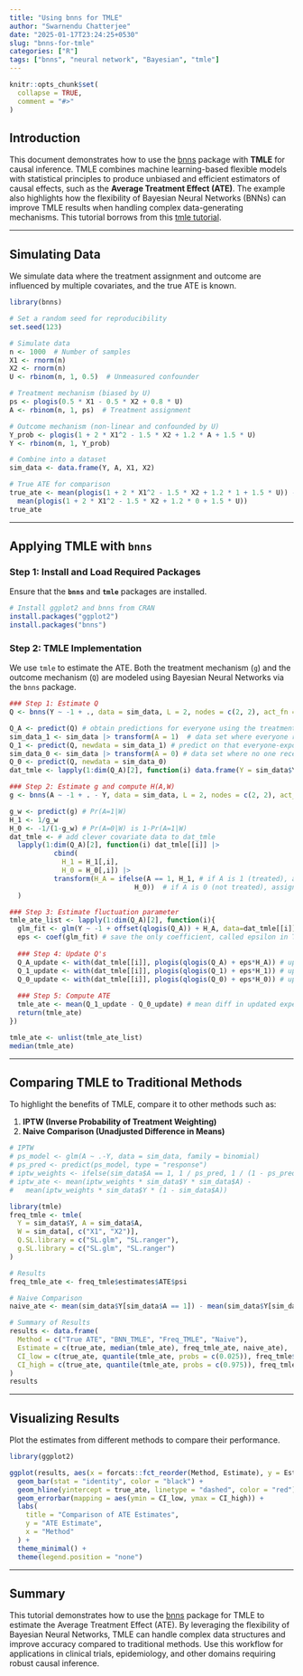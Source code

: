 ```yaml
---
title: "Using bnns for TMLE"
author: "Swarnendu Chatterjee"
date: "2025-01-17T23:24:25+0530"
slug: "bnns-for-tmle"
categories: ["R"]
tags: ["bnns", "neural network", "Bayesian", "tmle"]
---
```


```r
knitr::opts_chunk$set(
  collapse = TRUE,
  comment = "#>"
)
```

## Introduction

This document demonstrates how to use the [bnns](https://cran.r-project.org/package=bnns) package with **TMLE** for causal inference. TMLE combines machine learning-based flexible models with statistical principles to produce unbiased and efficient estimators of causal effects, such as the **Average Treatment Effect (ATE)**. The example also highlights how the flexibility of Bayesian Neural Networks (BNNs) can improve TMLE results when handling complex data-generating mechanisms. This tutorial borrows from this [tmle tutorial](https://www.khstats.com/blog/tmle/tutorial).

---

## Simulating Data

We simulate data where the treatment assignment and outcome are influenced by multiple covariates, and the true ATE is known.

```r
library(bnns)

# Set a random seed for reproducibility
set.seed(123)

# Simulate data
n <- 1000  # Number of samples
X1 <- rnorm(n)
X2 <- rnorm(n)
U <- rbinom(n, 1, 0.5)  # Unmeasured confounder

# Treatment mechanism (biased by U)
ps <- plogis(0.5 * X1 - 0.5 * X2 + 0.8 * U)
A <- rbinom(n, 1, ps)  # Treatment assignment

# Outcome mechanism (non-linear and confounded by U)
Y_prob <- plogis(1 + 2 * X1^2 - 1.5 * X2 + 1.2 * A + 1.5 * U)
Y <- rbinom(n, 1, Y_prob)

# Combine into a dataset
sim_data <- data.frame(Y, A, X1, X2)

# True ATE for comparison
true_ate <- mean(plogis(1 + 2 * X1^2 - 1.5 * X2 + 1.2 * 1 + 1.5 * U)) -
  mean(plogis(1 + 2 * X1^2 - 1.5 * X2 + 1.2 * 0 + 1.5 * U))
true_ate
```

---

## Applying TMLE with `bnns`

### Step 1: Install and Load Required Packages

Ensure that the **`bnns`** and **`tmle`** packages are installed.

```r
# Install ggplot2 and bnns from CRAN
install.packages("ggplot2")
install.packages("bnns")
```

### Step 2: TMLE Implementation

We use `tmle` to estimate the ATE. Both the treatment mechanism (`g`) and the outcome mechanism (`Q`) are modeled using Bayesian Neural Networks via the `bnns` package.

```r
### Step 1: Estimate Q
Q <- bnns(Y ~ -1 + ., data = sim_data, L = 2, nodes = c(2, 2), act_fn = c(2, 2), out_act_fn = 2)

Q_A <- predict(Q) # obtain predictions for everyone using the treatment they actually received
sim_data_1 <- sim_data |> transform(A = 1)  # data set where everyone received treatment
Q_1 <- predict(Q, newdata = sim_data_1) # predict on that everyone-exposed data set
sim_data_0 <- sim_data |> transform(A = 0) # data set where no one received treatment
Q_0 <- predict(Q, newdata = sim_data_0)
dat_tmle <- lapply(1:dim(Q_A)[2], function(i) data.frame(Y = sim_data$Y, A = sim_data$A, Q_A = Q_A[,i], Q_0 = Q_0[,i], Q_1 = Q_1[,i]))

### Step 2: Estimate g and compute H(A,W)
g <- bnns(A ~ -1 + . - Y, data = sim_data, L = 2, nodes = c(2, 2), act_fn = c(2, 2), out_act_fn = 2)

g_w <- predict(g) # Pr(A=1|W)
H_1 <- 1/g_w
H_0 <- -1/(1-g_w) # Pr(A=0|W) is 1-Pr(A=1|W)
dat_tmle <- # add clever covariate data to dat_tmle
  lapply(1:dim(Q_A)[2], function(i) dat_tmle[[i]] |>
           cbind(
             H_1 = H_1[,i],
             H_0 = H_0[,i]) |>
           transform(H_A = ifelse(A == 1, H_1, # if A is 1 (treated), assign H_1
                               H_0))  # if A is 0 (not treated), assign H_0
  )

### Step 3: Estimate fluctuation parameter
tmle_ate_list <- lapply(1:dim(Q_A)[2], function(i){
  glm_fit <- glm(Y ~ -1 + offset(qlogis(Q_A)) + H_A, data=dat_tmle[[i]], family=binomial) # fixed intercept logistic regression
  eps <- coef(glm_fit) # save the only coefficient, called epsilon in TMLE lit
  
  ### Step 4: Update Q's
  Q_A_update <- with(dat_tmle[[i]], plogis(qlogis(Q_A) + eps*H_A)) # updated expected outcome given treatment actually received
  Q_1_update <- with(dat_tmle[[i]], plogis(qlogis(Q_1) + eps*H_1)) # updated expected outcome for everyone receiving treatment
  Q_0_update <- with(dat_tmle[[i]], plogis(qlogis(Q_0) + eps*H_0)) # updated expected outcome for everyone not receiving treatment
  
  ### Step 5: Compute ATE
  tmle_ate <- mean(Q_1_update - Q_0_update) # mean diff in updated expected outcome estimates  
  return(tmle_ate)
})

tmle_ate <- unlist(tmle_ate_list)
median(tmle_ate)
```

---

## Comparing TMLE to Traditional Methods

To highlight the benefits of TMLE, compare it to other methods such as:

1. **IPTW (Inverse Probability of Treatment Weighting)**
2. **Naive Comparison (Unadjusted Difference in Means)**

```r
# IPTW
# ps_model <- glm(A ~ .-Y, data = sim_data, family = binomial)
# ps_pred <- predict(ps_model, type = "response")
# iptw_weights <- ifelse(sim_data$A == 1, 1 / ps_pred, 1 / (1 - ps_pred))
# iptw_ate <- mean(iptw_weights * sim_data$Y * sim_data$A) -
#   mean(iptw_weights * sim_data$Y * (1 - sim_data$A))

library(tmle)
freq_tmle <- tmle(
  Y = sim_data$Y, A = sim_data$A, 
  W = sim_data[, c("X1", "X2")], 
  Q.SL.library = c("SL.glm", "SL.ranger"),
  g.SL.library = c("SL.glm", "SL.ranger")
)

# Results
freq_tmle_ate <- freq_tmle$estimates$ATE$psi

# Naive Comparison
naive_ate <- mean(sim_data$Y[sim_data$A == 1]) - mean(sim_data$Y[sim_data$A == 0])

# Summary of Results
results <- data.frame(
  Method = c("True ATE", "BNN_TMLE", "Freq_TMLE", "Naive"),
  Estimate = c(true_ate, median(tmle_ate), freq_tmle_ate, naive_ate),
  CI_low = c(true_ate, quantile(tmle_ate, probs = c(0.025)), freq_tmle$estimates$ATE$CI[1], naive_ate),
  CI_high = c(true_ate, quantile(tmle_ate, probs = c(0.975)), freq_tmle$estimates$ATE$CI[2], naive_ate)
)
results

```

---

## Visualizing Results

Plot the estimates from different methods to compare their performance.

```r
library(ggplot2)

ggplot(results, aes(x = forcats::fct_reorder(Method, Estimate), y = Estimate, fill = Method)) +
  geom_bar(stat = "identity", color = "black") +
  geom_hline(yintercept = true_ate, linetype = "dashed", color = "red") +
  geom_errorbar(mapping = aes(ymin = CI_low, ymax = CI_high)) +
  labs(
    title = "Comparison of ATE Estimates",
    y = "ATE Estimate",
    x = "Method"
  ) +
  theme_minimal() +
  theme(legend.position = "none")
```

---

## Summary

This tutorial demonstrates how to use the [bnns](https://swarnendu-stat.github.io/bnns/) package for TMLE to estimate the Average Treatment Effect (ATE). By leveraging the flexibility of Bayesian Neural Networks, TMLE can handle complex data structures and improve accuracy compared to traditional methods. Use this workflow for applications in clinical trials, epidemiology, and other domains requiring robust causal inference.
